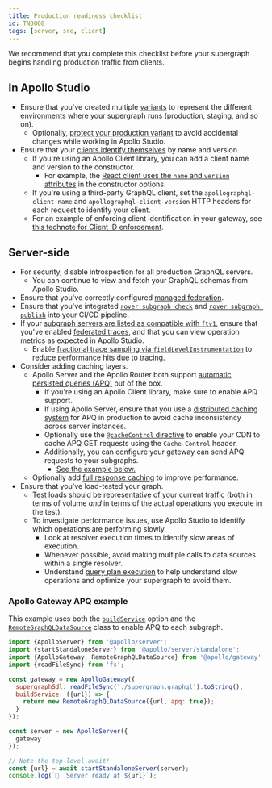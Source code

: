 ```yaml
---
title: Production readiness checklist
id: TN0008
tags: [server, sre, client]
---
```


We recommend that you complete this checklist before your supergraph begins handling production traffic from clients.

## In Apollo Studio

- Ensure that you've created multiple [variants](/graphos/graphs/#variants) to represent the different environments where your supergraph runs (production, staging, and so on).
  - Optionally, [protect your production variant](/graphos/graphs/studio-features#protected-variants-enterprise-only) to avoid accidental changes while working in Apollo Studio.
- Ensure that your [clients identify themselves](/graphos/metrics/client-awareness/) by name and version.
  - If you're using an Apollo Client library, you can add a client name and version to the constructor.
    - For example, the [React client uses the `name` and `version` attributes](/react/api/core/ApolloClient#name) in the constructor options.
  - If you're using a third-party GraphQL client, set the `apollographql-client-name` and `apollographql-client-version` HTTP headers for each request to identify your client.
  - For an example of enforcing client identification in your gateway, see [this technote for Client ID enforcement](/technotes/TN0001-client-id-enforcement/).

## Server-side

- For security, disable introspection for all production GraphQL servers.
  - You can continue to view and fetch your GraphQL schemas from Apollo Studio.
- Ensure that you've correctly configured [managed federation](/federation/managed-federation/setup/).
- Ensure that you've integrated [`rover subgraph check`](/rover/commands/subgraphs#subgraph-check) and [`rover subgraph publish`](/rover/commands/subgraphs#subgraph-publish) into your CI/CD pipeline.
- If your [subgraph servers are listed as compatible with `ftv1`](/federation/building-supergraphs/supported-subgraphs/), ensure that you've enabled [federated traces](/federation/metrics/), and that you can view operation metrics as expected in Apollo Studio.
  - Enable [fractional trace sampling via `fieldLevelInstrumentation`](/graphos/metrics/field-usage/#fractional-sampling) to reduce performance hits due to tracing.
- Consider adding caching layers.
  - Apollo Server and the Apollo Router both support [automatic persisted queries (APQ)](/apollo-server/performance/apq/) out of the box.
    - If you're using an Apollo Client library, make sure to enable APQ support.
    - If using Apollo Server, ensure that you use a [distributed caching system](/apollo-server/performance/cache-backends) for APQ in production to avoid cache inconsistency across server instances.
    - Optionally use the [`@cacheControl` directive](/apollo-server/api/plugin/cache-control) to enable your CDN to cache APQ GET requests using the `Cache-Control` header.
    - Additionally, you can configure your gateway can send APQ requests to your subgraphs.
      - [See the example below.](#apollo-gateway-apq-example)
  - Optionally add [full response caching](/apollo-server/performance/caching/) to improve performance.
- Ensure that you've load-tested your graph.
  - Test loads should be representative of your current traffic (both in terms of volume _and_ in terms of the actual operations you execute in the test).
  - To investigate performance issues, use Apollo Studio to identify which operations are performing slowly.
    - Look at resolver execution times to identify slow areas of execution.
    - Whenever possible, avoid making multiple calls to data sources within a single resolver.
    - Understand [query plan execution](/federation/query-plans) to help understand slow operations and optimize your supergraph to avoid them.

### Apollo Gateway APQ example

This example uses both the [`buildService`](/apollo-server/using-federation/api/apollo-gateway/#buildservice) option and the [`RemoteGraphQLDataSource`](/apollo-server/using-federation/api/apollo-gateway/#apq) class to enable APQ to each subgraph.

```js
import {ApolloServer} from '@apollo/server';
import {startStandaloneServer} from '@apollo/server/standalone';
import {ApolloGateway, RemoteGraphQLDataSource} from '@apollo/gateway';
import {readFileSync} from 'fs';

const gateway = new ApolloGateway({
  supergraphSdl: readFileSync('./supergraph.graphql').toString(),
  buildService: ({url}) => {
    return new RemoteGraphQLDataSource({url, apq: true});
  }
});

const server = new ApolloServer({
  gateway
});

// Note the top-level await!
const {url} = await startStandaloneServer(server);
console.log(`🚀  Server ready at ${url}`);
```
